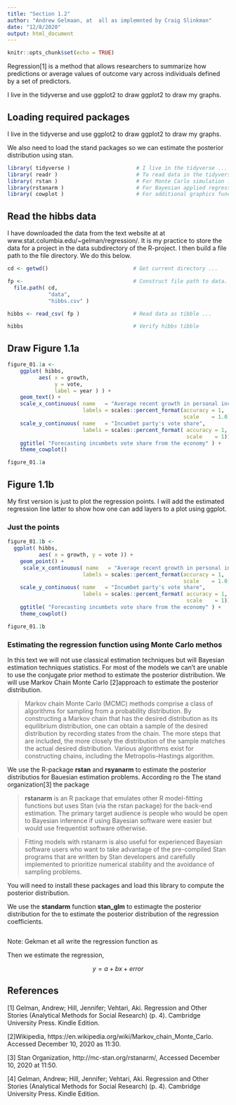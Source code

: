 ```yaml
---
title: "Section 1.2"
author: "Andrew Gelmaan, at  all as implemnted by Craig Slinkman"
date: "12/8/2020"
output: html_document
---
```


```r
knitr::opts_chunk$set(echo = TRUE)
```




Regression[1] is a method that allows researchers to summarize how predictions or average values of outcome vary across individuals defined by a set of predictors.

I live in the tidyverse and use ggplot2 to draw ggplot2 to draw my graphs.

## Loading required packages

I live in the tidyverse and use ggplot2 to draw ggplot2 to draw my graphs.

We also need to load the stand packages so we can estimate the posterior distribution using stan.

```r
library( tidyverse )                     # I live in the tidyverse ...
library( readr )                         # To read data in the tidyverse ...
library( rstan )                         # For Monte Carlo simulation ...
library(rstanarm )                       # For Bayesian applied regression modeling ...
library( cowplot )                       # For additional graphics functionality ...
```

## Read the hibbs data

I have downloaded the data from the text website at at www.stat.columbia.edu/~gelman/regression/.
It is my practice to store the data for a project in the data subdirectory of the R-project.  I then build a file path to the file directory.  We do this below.


```r
cd <- getwd()                           # Get current directory ...

fp <-                                   # Construct file path to data.
  file.path( cd,
             "data",
             "hibbs.csv" )

hibbs <- read_csv( fp )                 # Read data as tibble ...

hibbs                                   # Verify hibbs tibble
```

## Draw Figure 1.1a

```r
figure_01.1a <-   
    ggplot( hibbs,
          aes( x = growth,
               y = vote,
               label = year ) ) +
    geom_text() +
    scale_x_continuous( name   = "Average recent growth in personal income",
                        labels = scales::percent_format(accuracy = 1,
                                                        scale    = 1.0)) +
    scale_y_continuous( name   = "Incumbet party's vote share",
                        labels = scales::percent_format( accuracy = 1,
                                                         scale    = 1)) +
    ggtitle( "Forecasting incumbets vote share from the economy" ) +
    theme_cowplot()

figure_01.1a
```

## Figure 1.1b

My first version is just to plot the regression points.  I will add the
estimated regression line latter to show how one can add layers to a plot
using ggplot.

### Just the points

```r
figure_01.1b <- 
  ggplot( hibbs,
          aes( x = growth, y = vote )) +
    geom_point() +
     scale_x_continuous( name   = "Average recent growth in personal income",
                        labels = scales::percent_format(accuracy = 1,
                                                        scale    = 1.0)) +
    scale_y_continuous( name   = "Incumbet party's vote share",
                        labels = scales::percent_format( accuracy = 1,
                                                         scale    = 1)) +
    ggtitle( "Forecasting incumbets vote share from the economy" ) +
    theme_cowplot()

figure_01.1b
```


### Estimating the regression function using Monte Carlo methos

In this text we will not use classical estimation techniques but will Bayesian 
estimation techniques statistics.  For most of the models we can't are unable to use the conjugate prior method to estimate the posterior distribution. We will use Markov Chain Monte Carlo [2]approach to estimate the posterior distribution.

>Markov chain Monte Carlo (MCMC) methods comprise a class of algorithms for sampling from a probability distribution. By constructing a Markov chain that has the desired distribution as its equilibrium distribution, one can obtain a sample of the desired distribution by recording states from the chain. The more steps that are included, the more closely the distribution of the sample matches the actual desired distribution. Various algorithms exist for constructing chains, including the Metropolis–Hastings algorithm.

We use the R-package **rstan** and **rsyanarm** to estimate the posterior distributios for Bauesian estimation problems.  According ro the The stand organization[3] the package  

>**rstanarm** is an R package that emulates other R model-fitting functions but uses Stan (via the rstan package) for the back-end estimation. The primary target audience is people who would be open to Bayesian inference if using Bayesian software were easier but would use frequentist software otherwise.

>Fitting models with rstanarm is also useful for experienced Bayesian software users who want to take advantage of the pre-compiled Stan programs that are written by Stan developers and carefully implemented to prioritize numerical stability and the avoidance of sampling problems.

You will need to install these packages and load this library to compute the posterior distribution.

We use the **standarm** function **stan_glm** to estimagte the posterior distribution for the  to estimate the posterior distribution of the regression coefficients.

```r

```


Note: Gekman et all write the regression function as 

Then we estimate the regression, 

$$y = a + bx + error$$ 




## References

[1] Gelman, Andrew; Hill, Jennifer; Vehtari, Aki. Regression and Other Stories (Analytical Methods for Social Research) (p. 4). Cambridge University Press. Kindle Edition. 

[2]Wikipedia, https://en.wikipedia.org/wiki/Markov_chain_Monte_Carlo.  Accessed December 10, 2020 as 11:30.  

[3] Stan Organization, http://mc-stan.org/rstanarm/, Accessed December 10, 2020 at 11:50.

[4] Gelman, Andrew; Hill, Jennifer; Vehtari, Aki. Regression and Other Stories (Analytical Methods for Social Research) (p. 4). Cambridge University Press. Kindle Edition. 
